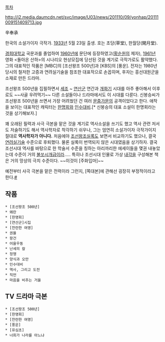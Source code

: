 [[목차]]

http://i2.media.daumcdn.net/svc/image/U03/news/201110/09/yonhap/20111009151409713.jpg

辛奉承

한국의 소설가이자 극작가. [[1933년]] 5월 23일 출생. 호는 초당(草堂), 한월당(閑月堂).

[[경희대학교]] 국문과를 졸업하여 [[1960년]]에 문단에 등장하였고([[황순원]]의 제자), [[1961년]] 영화 <돌아온 산하>의 시나리오 현상모집에 당선된 것을 계기로 극작가로도 활약했다. 그의 대표적인 작품은 [MBC]의 [조선왕조 500년]과 [KBS]의 [풍운]. 전자는 1980년 당시의 철저한 고증과 연려실기술을 참조한 대표작으로 손꼽히며, 후자는 흥선대원군을 소재로 만든 드라마.

조선왕조 500년을 집필하면서 [[세조]] ~ [[연산군]] 연간과 [[개화기]] 시대를 아주 좋아해서 이후로도 ~~사골 우려먹기~~ 다른 소설들이나 드라마에서도 이 시대를 다룬다. 신봉승씨가 조선왕조 500년을 쓰면서 가장 어려웠던 건 여러 [[문중]][[가문]]의 공격이었다고 한다. 애착을 보이는 대표적인 캐릭터는 [[한명회]]와 [[인수대비]].[* 신봉승의 대표 소설이 한명회라는 것을 상기해보자.]

꽤 오래된 필력과 사극 극본을 맡은 것을 계기로 역사소설을 쓰기도 했고 역사 관련 저서도 저술하기도 해서 역사학자로 착각하기 쉬우나, 그는 엄연히 소설가이자 극작가이지 절대로 '''역사학자가 아니다.''' 처음에야 [[조선왕조실록]]도 보면서 비교하기도 했으나, 결국 [[연려실기술]] 수준으로 후퇴했다. 물론 실록이 번역되지 않은 시대였음을 상기하자. 결국 조선시대 역사를 바탕으로 한 학술서 수준을 칭하는 아리까리한 에세이들을 몇권 내놓았는데 수준이 거의 [[불쏘시개]]급이라..... 특히나 조선시대 인물로 가상 [[내각]]을 구성해본 책은 거의 망상의 극치 수준이다. ~~이것이 [주화입마]~~ 

예전부터 사극 극본을 맡은 전력이라 그런지, [쪽대본]에 관해선 굉장히 부정적이라고 한다.[http://interview365.mk.co.kr/news/60723 #]

== 작품 ==

 * [조선왕조 500년]
 * 왜란
 * [한명회]
 * [연산군]시집
 * [찬란한 여명]
 * 권율
 * 왕건
 * 어을우동
 * 난세의 칼
 * 정쟁
 * 양식과 오만
 * 인수대비
 * 역사, 그리고 도전
 * 직언
 * 마음을 비추는 거울

== TV 드라마 극본 ==

 * [조선왕조 500년]
 * [한명회]
 * [찬란한 여명]
 * [풍운]
 * [유심초]
 * 너희가 나라를 아느냐

